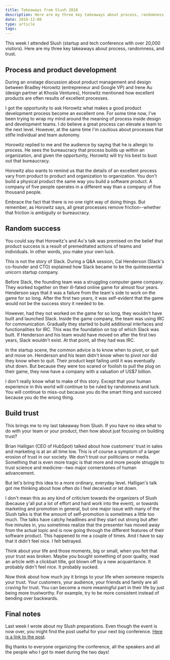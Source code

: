 ```yaml
---
title: Takeaways from Slush 2018
description: Here are my three key takeaways about process, randomness, and trust
date: 2018-12-08
type: article
tags:
---
```


This week I attended Slush (startup and tech conference with over 20,000 visitors). Here are my three key takeaways about process, randomness, and trust.

## Process and product development

During an onstage discussion about product management and design between Bradley Horowitz (entrepreneur and Google VP) and Irene Au (design partner at Khosla Ventures), Horowitz mentioned how excellent products are often results of excellent processes.

I got the opportunity to ask Horowitz what makes a good product development process become an excellent one. For some time now, I've been trying to wrap my mind around the meaning of process inside design and development teams. I do believe a great process can elevate a team to the next level. However, at the same time I'm cautious about processes that stifle individual and team autonomy.

Horowitz replied to me and the audience by saying that he is allergic to process. He sees the bureaucracy that process builds up within an organization, and given the opportunity, Horowitz will try his best to bust out that bureaucracy.

Horowitz also wants to remind us that the details of an excellent process vary from product to product and organization to organization. You don't build a physical product the same way you build a software product. A company of five people operates in a different way than a company of five thousand people.

Embrace the fact that there is no one right way of doing things. But remember, as Horowitz says, all great processes remove friction--whether that friction is ambiguity or bureaucracy.

## Random success

You could say that Horowitz's and Au's talk was premised on the belief that product success is a result of premeditated actions of teams and individuals. In other words, you make your own luck.

This is not the story of Slack. During a Q&A session, Cal Henderson (Slack's co-founder and CTO) explained how Slack became to be the quintessential unicorn startup company.

Before Slack, the founding team was a struggling computer game company. They worked together on their ill-fated online game for almost four years. Henderson says that it was a failure from the team's side to work on the game for so long. After the first two years, it was self-evident that the game would not be the success story it needed to be.

However, had they not worked on the game for so long, they wouldn't have built and launched Slack. Inside the game company, the team was using IRC for communication. Gradually they started to build additional interfaces and functionalities for IRC. This was the foundation on top of which Slack was built. If Henderson and his team would have moved on after the first two years, Slack wouldn't exist. At that point, all they had was IRC.

In the startup scene, the common advice is to know when to pivot, or quit and move on. Henderson and his team didn't know when to pivot nor did they know when to quit. Their product kept failing until it was eventually shut down. But because they were too scared or foolish to pull the plug on their game, they now have a company with a valuation of US$7 billion.

I don't really know what to make of this story. Except that your human experience in this world will continue to be ruled by randomness and luck. You will continue to miss-out because you do the smart thing and succeed because you do the wrong thing.

## Build trust

This brings me to my last takeaway from Slush. If you have no idea what to do with your team or your product, then how about just focusing on building trust?

Brian Halligan (CEO of HubSpot) talked about how customers' trust in sales and marketing is at an all time low. This is of course a symptom of a larger erosion of trust in our society. We don't trust our politicians or media. Something that is even more tragic is that more and more people struggle to trust science and medicine--two major cornerstones of human advancement.

But let's bring this idea to a more ordinary, everyday level. Halligan's talk got me thinking about how often do I feel deceived or let down.

I don't mean this as any kind of criticism towards the organizers of Slush (because y'all put a lot of effort and hard work into the event), or towards marketing and promotion in general, but one major issue with many of the Slush talks is that the amount of self-promotion is sometimes a little too much. The talks have catchy headlines and they start out strong but after five minutes in, you sometimes realize that the presenter has moved away from the actual topic and is now going through the different features of their software product. This happened to me a couple of times. And I have to say that it didn't feel nice. I felt betrayed.

Think about your life and those moments, big or small, when you felt that your trust was broken. Maybe you bought something of poor quality, read an article with a clickbait title, got blown off by a new acquaintance. It probably didn't feel nice. It probably sucked.

Now think about how much joy it brings to your life when someone respects your trust. Your customers, your audience, your friends and family are all craving for trust. You can become a more meaningful part in their life by just being more trustworthy. For example, try to be more consistent instead of bending over backwards.

## Final notes

Last week I wrote about my Slush preparations. Even though the event is now over, you might find the post useful for your next big conference. [Here is a link to the post](http://www.flashover.blog/posts/surviving-conferences/).

Big thanks to everyone organizing the conference, all the speakers and all the people who I got to meet during the two days!
